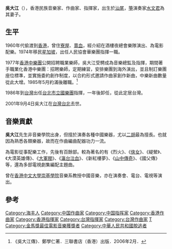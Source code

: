 {{Refimprove|time=2022-04-12T10:11:28+00:00}}
'''吳大江'''（{{bd|1943年|11月13日|2001年|9月4日}}），香港民族音樂家、作曲家、指揮家，出生於[[汕尾|汕尾]]，[[箏|箏]]演奏家[[水文君|水文君]]為其妻子。

== 生平 ==
1960年代偷渡到[[香港|香港]]，曾住[[寮屋|寮屋]]、[[賣血|賣血]]，經介紹在酒樓夜總會樂隊演出、為電影配樂。1974年移民[[星加坡|星加坡]]，出任人民協會華樂團指揮一職。

1977年[[香港中樂團|香港中樂團]]公開招聘職業樂師，吳大江受騁成為音樂總監及指揮，期間著手職業化香港中樂團：招聘樂師，定期練習，安排樂團到海外演出，並且制訂樂團座位標準，並實施委約創作制度，以合約形式邀請作曲家創作新曲，中樂新曲數量從此大增。1985年5月約滿後離職。<ref>《吳大江傳》．鄭學仁著．三聯書店（香港）出版．2006年2月．</ref>

{{fact|1985年6月吳大江音樂總監一職約滿，當時的市政局不予續約，只改為騁請吳大江出任「首席指揮」，吳大江撕毀首席指揮合約。}}

1986年到[[台灣|台灣]]出任[[台北市立國樂團|台北市立國樂團]]指揮，一年後卸任，從此定居台灣。

2001年9月4日吳大江在[[台灣|台灣]][[台北市|台北]]去世。

== 音樂貢獻 ==

'''吳大江'''先生非音樂學院出身，但擅於演奏各種中國樂器，尤以[[二胡|二胡]]最為擅長。也就因為熟悉各類樂器，故而在作曲編曲配器功力一流。

為電影從事配樂工作，先後有百餘部。較為著名的有《烈火》、《[[俠女|俠女]]》、《緹縈》、《大漠英雄傳》、《[[大軍閥|大軍閥]]》、《[[瀛台泣血|瀛台泣血]]》、《新紅樓夢》、《[[山中傳奇|山中傳奇]]》、《國父傳》等，還為多部電視劇集編配主題曲。

曾在[[香港中文大學|香港中文大學]][[崇基學院|崇基學院]]音樂系教授中國音樂，亦在演奏會、電台、電視等演出。

==參考==
{{reflist}}

{{start box}}
{{s-before|首任}}
{{s-title|[[香港中樂團|香港中樂團]]音樂總監|1977年—1985年}}
{{s-after|[[關迺忠|關迺忠]]}}
{{end box}}
{{金馬獎最佳原創電影音樂}}
[[Category:海丰人|Category:海丰人]]
[[Category:中国作曲家|Category:中国作曲家]]
[[Category:中国指挥家|Category:中国指挥家]]
[[Category:香港作曲家|Category:香港作曲家]]
[[Category:香港指揮家|Category:香港指揮家]]
[[Category:台灣指揮家|Category:台灣指揮家]]
[[Category:台灣作曲家|Category:台灣作曲家]]
[[Category:吳姓|T]]
[[Category:金馬獎最佳電影音樂獲獎者|Category:金馬獎最佳電影音樂獲獎者]]
[[Category:中華人民共和國脫逃者|Category:中華人民共和國脫逃者]]
